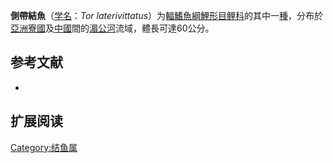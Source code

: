 {{Speciesbox
| name = 側帶結魚
| status = NE
| status_system = IUCN3.1
| image = 
| genus = Tor
| species = laterivittatus
| authority = Zhou & Cui, 1996
| synonyms = 
}}

'''側帶結魚'''（[[学名|学名]]：''Tor laterivittatus''）为[[輻鰭魚綱|輻鰭魚綱]][[鯉形目|鯉形目]][[鲤科|鲤科]]的其中一[[種|種]]，分布於[[亞洲|亞洲]][[寮國|寮國]]及[[中國|中國]]間的[[湄公河|湄公河]]流域，體長可達60公分。

== 参考文献 ==
*{{FishBase_species|genus=Tor|species=laterivittatus|year=2011|month=12}}

== 扩展阅读 ==
{{refbegin}}
{{wikispecies-inline|Tor laterivittatus|側帶結魚}}
{{refend}}
{{Taxonbar|from=Q6398151}}

[[Category:结鱼属|Category:结鱼属]]